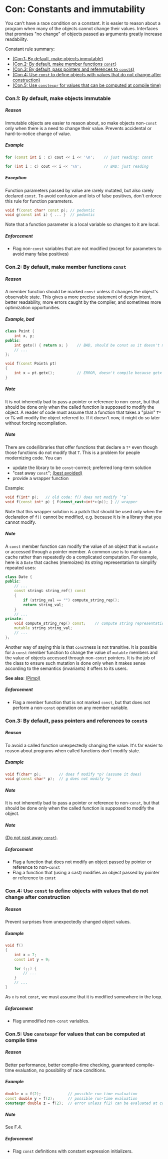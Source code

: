 # <a href="#" name="S-const"></a>Con: Constants and immutability

You can't have a race condition on a constant.
It is easier to reason about a program when many of the objects cannot change their values.
Interfaces that promises "no change" of objects passed as arguments greatly increase readability.

Constant rule summary:

* [(Con.1: By default, make objects immutable)](/const#Rconst-immutable)
* [(Con.2: By default, make member functions `const`)](/const#Rconst-fct)
* [(Con.3: By default, pass pointers and references to `const`s)](/const#Rconst-ref)
* [(Con.4: Use `const` to define objects with values that do not change after construction)](/const#Rconst-const)
* [(Con.5: Use `constexpr` for values that can be computed at compile time)](/const#Rconst-constexpr)

### <a href="#" name="Rconst-immutable"></a>Con.1: By default, make objects immutable

##### Reason

Immutable objects are easier to reason about, so make objects non-`const` only when there is a need to change their value.
Prevents accidental or hard-to-notice change of value.

##### Example

```cpp
for (const int i : c) cout << i << '\n';    // just reading: const

for (int i : c) cout << i << '\n';          // BAD: just reading
```

##### Exception

Function parameters passed by value are rarely mutated, but also rarely declared `const`.
To avoid confusion and lots of false positives, don't enforce this rule for function parameters.

```cpp
void f(const char* const p); // pedantic
void g(const int i) { ... }  // pedantic
```

Note that a function parameter is a local variable so changes to it are local.

##### Enforcement

* Flag non-`const` variables that are not modified (except for parameters to avoid many false positives)

### <a href="#" name="Rconst-fct"></a>Con.2: By default, make member functions `const`

##### Reason

A member function should be marked `const` unless it changes the object's observable state.
This gives a more precise statement of design intent, better readability, more errors caught by the compiler, and sometimes more optimization opportunities.

##### Example, bad

```cpp
class Point {
    int x, y;
public:
    int getx() { return x; }    // BAD, should be const as it doesn't modify the object's state
    // ...
};

void f(const Point& pt)
{
    int x = pt.getx();          // ERROR, doesn't compile because getx was not marked const
}
```

##### Note

It is not inherently bad to pass a pointer or reference to non-`const`,
but that should be done only when the called function is supposed to modify the object.
A reader of code must assume that a function that takes a "plain" `T*` or `T&` will modify the object referred to.
If it doesn't now, it might do so later without forcing recompilation.

##### Note

There are code/libraries that offer functions that declare a `T*` even though
those functions do not modify that `T`.
This is a problem for people modernizing code.
You can

* update the library to be `const`-correct; preferred long-term solution
* "cast away `const`"; [(best avoided)](/expr#Res-casts-const)
* provide a wrapper function

Example:

 ```cpp
void f(int* p);   // old code: f() does not modify `*p`
void f(const int* p) { f(const_cast<int*>(p)); } // wrapper
```

Note that this wrapper solution is a patch that should be used only when the declaration of `f()` cannot be modified,
e.g. because it is in a library that you cannot modify.

##### Note

A `const` member function can modify the value of an object that is `mutable` or accessed through a pointer member.
A common use is to maintain a cache rather than repeatedly do a complicated computation.
For example, here is a `Date` that caches (memoizes) its string representation to simplify repeated uses:

```cpp
class Date {
public:
    // ...
    const string& string_ref() const
    {
        if (string_val == "") compute_string_rep();
        return string_val;
    }
    // ...
private:
    void compute_string_rep() const;    // compute string representation and place it in string_val
    mutable string string_val;
    // ...
};
```

Another way of saying this is that `const`ness is not transitive.
It is possible for a `const` member function to change the value of `mutable` members and the value of objects accessed
through non-`const` pointers.
It is the job of the class to ensure such mutation is done only when it makes sense according to the semantics (invariants)
it offers to its users.

**See also**: [(Pimpl)](/interfaces#Ri-pimpl)

##### Enforcement

* Flag a member function that is not marked `const`, but that does not perform a non-`const` operation on any member variable.

### <a href="#" name="Rconst-ref"></a>Con.3: By default, pass pointers and references to `const`s

##### Reason

To avoid a called function unexpectedly changing the value.
It's far easier to reason about programs when called functions don't modify state.

##### Example

```cpp
void f(char* p);        // does f modify *p? (assume it does)
void g(const char* p);  // g does not modify *p
```

##### Note

It is not inherently bad to pass a pointer or reference to non-`const`,
but that should be done only when the called function is supposed to modify the object.

##### Note

[(Do not cast away `const`)](/expr#Res-casts-const).

##### Enforcement

* Flag a function that does not modify an object passed by pointer or reference to non-`const`
* Flag a function that (using a cast) modifies an object passed by pointer or reference to `const`

### <a href="#" name="Rconst-const"></a>Con.4: Use `const` to define objects with values that do not change after construction

##### Reason

Prevent surprises from unexpectedly changed object values.

##### Example

```cpp
void f()
{
    int x = 7;
    const int y = 9;

    for (;;) {
        // ...
    }
    // ...
}
```

As `x` is not `const`, we must assume that it is modified somewhere in the loop.

##### Enforcement

* Flag unmodified non-`const` variables.

### <a href="#" name="Rconst-constexpr"></a>Con.5: Use `constexpr` for values that can be computed at compile time

##### Reason

Better performance, better compile-time checking, guaranteed compile-time evaluation, no possibility of race conditions.

##### Example

```cpp
double x = f(2);            // possible run-time evaluation
const double y = f(2);      // possible run-time evaluation
constexpr double z = f(2);  // error unless f(2) can be evaluated at compile time
```

##### Note

See F.4.

##### Enforcement

* Flag `const` definitions with constant expression initializers.

